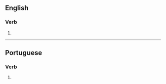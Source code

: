 ==English==

===Verb===
{{head|en|verb form}}

# {{en-third-person singular of|maximize}}

----

==Portuguese==

===Verb===
{{head|pt|verb form}}

# {{pt-verb form of|maximizar}}